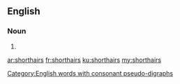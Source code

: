 ==English==

===Noun===
{{head|en|plural}}

# {{plural of|shorthair|lang=en}}

[[Category:English words with consonant pseudo-digraphs]]

[[ar:shorthairs]]
[[fr:shorthairs]]
[[ku:shorthairs]]
[[my:shorthairs]]